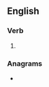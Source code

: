 ==English==

===Verb===
{{head|en|verb form}}

# {{en-past of|tar}}

===Anagrams===
* {{anagrams|en|a=aderrt|Darter|R-rated|Trader|darter|dartre|retrad|trader}}